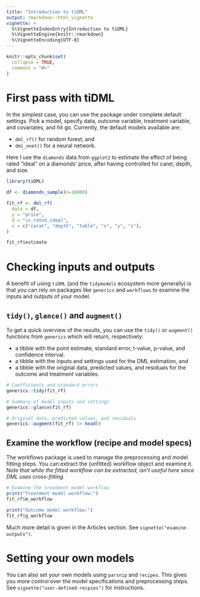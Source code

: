 ```yaml
---
title: "Introduction to tiDML"
output: rmarkdown::html_vignette
vignette: >
  %\VignetteIndexEntry{Introduction to tiDML}
  %\VignetteEngine{knitr::rmarkdown}
  %\VignetteEncoding{UTF-8}
---
```


```r
knitr::opts_chunk$set(
  collapse = TRUE,
  comment = "#>"
)
```
# First pass with tiDML

In the simplest case, you can use the package under complete default settings. Pick a model, specify data, outcome variable, treatment variable, and covariates, and hit go. Currently, the default models available are:

- `dml_rf()` for random forest, and
- `dml_nnet()` for a neural network.

Here I use the `diamonds` data from `ggplot2` to estimate the effect of being rated "ideal" on a diamonds' price, after having controlled for caret, depth, and size.


```r
library(tiDML)

df <- diamonds_sample(n=10000)

fit_rf <- dml_rf(
  data = df,
  y = "price",
  d = "is_rated_ideal",
  x = c("carat", "depth", "table", "x", "y", "z"),
)

fit_rf$estimate
```

# Checking inputs and outputs

A benefit of using `tiDML` (and the `tidymodels` ecosystem more generally) is that you can rely on packages like `generics` and `workflows` to examine the inputs and outputs of your model.

## `tidy()`, `glance()` and `augment()`
To get a quick overview of the results, you can use the `tidy()` or `augment()` functions from `generics` which will return, respectively:

- a tibble with the point estimate, standard error, t-value, p-value, and confidence interval.
- a tibble with the inputs and settings used for the DML estimation, and
- a tibble with the original data, predicted values, and residuals for the outcome and treatment variables.

```r
# Coefficients and standard errors
generics::tidy(fit_rf)

# Summary of model inputs and settings
generics::glance(fit_rf)

# Original data, predicted values, and residuals
generics::augment(fit_rf) |> head()
```

## Examine the workflow (recipe and model specs)

The workflows package is used to manage the preprocessing and model fitting steps. You can extract the (unfitted) workflow object and examine it. *Note that while the fitted workflow can be extracted, isn't useful here since DML uses cross-fitting.* 

```r
# Examine the treatment model workflow
print("Treatment model workflow:")
fit_rf$m_workflow

print("Outcome model workflow:")
fit_rf$g_workflow
```

Much more detail is given in the Articles section. See `vignette("examine-outputs")`.

# Setting your own models

You can also set your own models using `parsnip` and `recipes`. This gives you more control over the model specifications and preprocessing steps. See `vignette("user-defined-recpies")` for instructions.